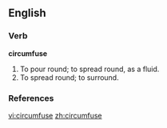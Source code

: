 ==English==
===Verb===
'''circumfuse''' {{transitive}}
#To pour round; to spread round, as a fluid.
#To spread round; to surround.
===References===
{{R:Webster 1828}}

[[vi:circumfuse]]
[[zh:circumfuse]]